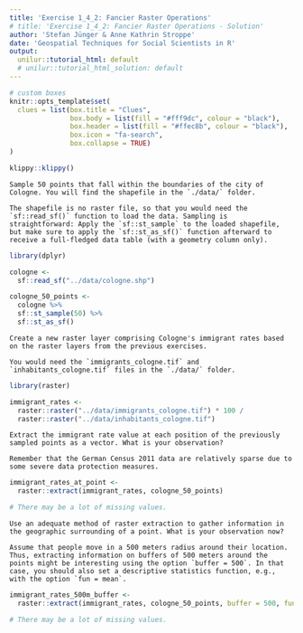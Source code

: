 ```yaml
---
title: 'Exercise 1_4_2: Fancier Raster Operations'
# title: 'Exercise 1_4_2: Fancier Raster Operations - Solution'
author: 'Stefan Jünger & Anne Kathrin Stroppe'
date: 'Geospatial Techniques for Social Scientists in R'
output:
  unilur::tutorial_html: default
  # unilur::tutorial_html_solution: default
---
```


```r
# custom boxes
knitr::opts_template$set(
  clues = list(box.title = "Clues",
               box.body = list(fill = "#fff9dc", colour = "black"),
               box.header = list(fill = "#ffec8b", colour = "black"),
               box.icon = "fa-search",
               box.collapse = TRUE)
)
```

```r
klippy::klippy()
```


```block
Sample 50 points that fall within the boundaries of the city of Cologne. You will find the shapefile in the `./data/` folder.
```

```block
The shapefile is no raster file, so that you would need the `sf::read_sf()` function to load the data. Sampling is straightforward: Apply the `sf::st_sample` to the loaded shapefile, but make sure to apply the `sf::st_as_sf()` function afterward to receive a full-fledged data table (with a geometry column only).
```

```r
library(dplyr)

cologne <-
  sf::read_sf("../data/cologne.shp")

cologne_50_points <-
  cologne %>% 
  sf::st_sample(50) %>% 
  sf::st_as_sf()
```


```block
Create a new raster layer comprising Cologne's immigrant rates based on the raster layers from the previous exercises.
```

```block
You would need the `immigrants_cologne.tif` and `inhabitants_cologne.tif` files in the `./data/` folder.
```

```r
library(raster)

immigrant_rates <-
  raster::raster("../data/immigrants_cologne.tif") * 100 /
  raster::raster("../data/inhabitants_cologne.tif")
```

```block
Extract the immigrant rate value at each position of the previously sampled points as a vector. What is your observation?
```

```block
Remember that the German Census 2011 data are relatively sparse due to some severe data protection measures.
```

```r
immigrant_rates_at_point <-
  raster::extract(immigrant_rates, cologne_50_points)

# There may be a lot of missing values.
```

```block
Use an adequate method of raster extraction to gather information in the geographic surrounding of a point. What is your observation now?
```

```block
Assume that people move in a 500 meters radius around their location. Thus, extracting information on buffers of 500 meters around the points might be interesting using the option `buffer = 500`. In that case, you should also set a descriptive statistics function, e.g., with the option `fun = mean`. 
```

```r
immigrant_rates_500m_buffer <-
  raster::extract(immigrant_rates, cologne_50_points, buffer = 500, fun = mean)

# There may be a lot of missing values.
```

